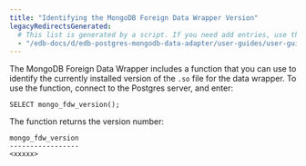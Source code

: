 ```yaml
---
title: "Identifying the MongoDB Foreign Data Wrapper Version"
legacyRedirectsGenerated:
  # This list is generated by a script. If you need add entries, use the `legacyRedirects` key.
  - "/edb-docs/d/edb-postgres-mongodb-data-adapter/user-guides/user-guide/5.2.8/identifying_data_adapter_version.html"
---
```


<div id="identifying_data_adapter_version" class="registered_link"></div>

The MongoDB Foreign Data Wrapper includes a function that you can use to identify the currently installed version of the `.so` file for the data wrapper. To use the function, connect to the Postgres server, and enter:

```text
SELECT mongo_fdw_version();
```

The function returns the version number:

```text
mongo_fdw_version
-----------------
<xxxxx>
```
